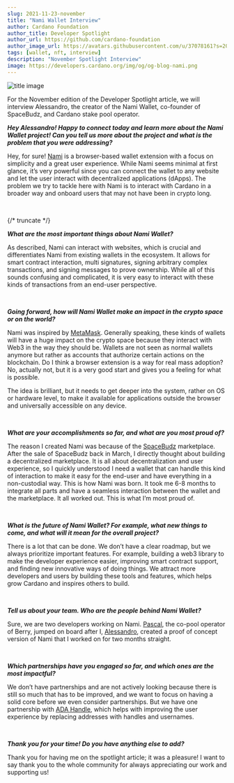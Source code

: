 ```yaml
---
slug: 2021-11-23-november
title: "Nami Wallet Interview"
author: Cardano Foundation
author_title: Developer Spotlight
author_url: https://github.com/cardano-foundation
author_image_url: https://avatars.githubusercontent.com/u/37078161?s=200&v=4
tags: [wallet, nft, interview]
description: "November Spotlight Interview"
image: https://developers.cardano.org/img/og/og-blog-nami.png
---
```


![title image](/img/devblog/nami.png)

For the November edition of the Developer Spotlight article, we will interview Alessandro, the creator of the Nami Wallet, co-founder of SpaceBudz, and Cardano stake pool operator. 
<br />

**_Hey Alessandro! Happy to connect today and learn more about the Nami Wallet project! Can you tell us more about the project and what is the problem that you were addressing?_**

Hey, for sure! [Nami](https://namiwallet.io/) is a browser-based wallet extension with a focus on simplicity and a great user experience. While Nami seems minimal at first glance, it’s very powerful since you can connect the wallet to any website and let the user interact with decentralized applications (dApps). The problem we try to tackle here with Nami is to interact with Cardano in a broader way and onboard users that may not have been in crypto long.



<br />


{/* truncate */}

**_What are the most important things about Nami Wallet?_**

As described, Nami can interact with websites, which is crucial and differentiates Nami from existing wallets in the ecosystem. It allows for smart contract interaction, multi signatures, signing arbitrary complex transactions, and signing messages to prove ownership. While all of this sounds confusing and complicated, it is very easy to interact with these kinds of transactions from an end-user perspective.  


<br />

**_Going forward, how will Nami Wallet make an impact in the crypto space or on the world?_**

Nami was inspired by [MetaMask](https://metamask.io/). Generally speaking, these kinds of wallets will have a huge impact on the crypto space because they interact with Web3 in the way they should be. Wallets are not seen as normal wallets anymore but rather as accounts that authorize certain actions on the blockchain. Do I think a browser extension is a way for real mass adoption? No, actually not, but it is a very good start and gives you a feeling for what is possible. 

The idea is brilliant, but it needs to get deeper into the system, rather on OS or hardware level, to make it available for applications outside the browser and universally accessible on any device.

<br />

**_What are your accomplishments so far, and what are you most proud of?_**

The reason I created Nami was because of the [SpaceBudz](https://spacebudz.io/) marketplace. After the sale of SpaceBudz back in March, I directly thought about building a decentralized marketplace. It is all about decentralization and user experience, so I quickly understood I need a wallet that can handle this kind of interaction to make it easy for the end-user and have everything in a non-custodial way. This is how Nami was born. It took me 6-8 months to integrate all parts and have a seamless interaction between the wallet and the marketplace. It all worked out. This is what I’m most proud of.

<br />

**_What is the future of Nami Wallet? For example, what new things to come, and what will it mean for the overall project?_**

There is a lot that can be done. We don’t have a clear roadmap, but we always prioritize important features. For example, building a web3 library to make the developer experience easier, improving smart contract support, and finding new innovative ways of doing things.
We attract more developers and users by building these tools and features, which helps grow Cardano and inspires others to build.


<br />

**_Tell us about your team. Who are the people behind Nami Wallet?_**

Sure, we are two developers working on Nami. [Pascal](https://twitter.com/PaskLab), the co-pool operator of Berry, jumped on board after I, [Alessandro](https://twitter.com/berry_ales), created a proof of concept version of Nami that I worked on for two months straight.

<br />

**_Which partnerships have you engaged so far, and which ones are the most impactful?_**

We don’t have partnerships and are not actively looking because there is still so much that has to be improved, and we want to focus on having a solid core before we even consider partnerships. But we have one partnership with [ADA Handle](https://adahandle.com/), which helps with improving the user experience by replacing addresses with handles and usernames.

<br />

**_Thank you for your time! Do you have anything else to add?_**

Thank you for having me on the spotlight article; it was a pleasure! 
I want to say thank you to the whole community for always appreciating our work and supporting us!

<br />

